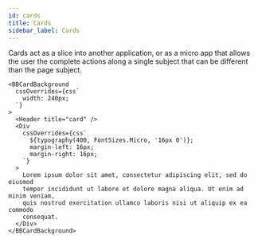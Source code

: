 ```yaml
---
id: cards
title: Cards
sidebar_label: Cards
---
```




Cards act as a slice into another application, or as a micro app that allows the user the complete actions along a single subject that can be different than the page subject.

```tsx live
<BBCardBackground
  cssOverrides={css`
    width: 240px;
  `}
>
  <Header title="card" />
  <Div
    cssOverrides={css`
      ${typography(400, FontSizes.Micro, '16px 0')};
      margin-left: 16px;
      margin-right: 16px;
    `}
  >
    Lorem ipsum dolor sit amet, consectetur adipiscing elit, sed do eiusmod
    tempor incididunt ut labore et dolore magna aliqua. Ut enim ad minim veniam,
    quis nostrud exercitation ullamco laboris nisi ut aliquip ex ea commodo
    consequat.
  </Div>
</BBCardBackground>
```
